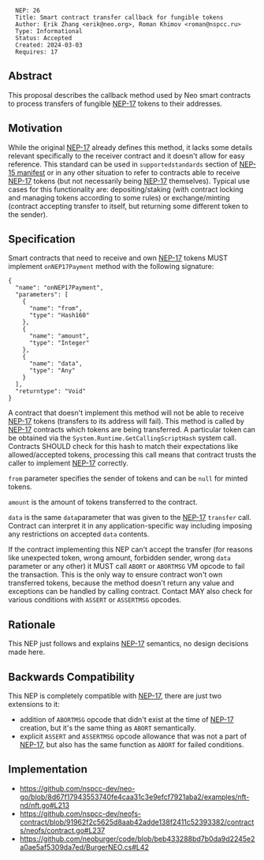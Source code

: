 <pre>
  NEP: 26
  Title: Smart contract transfer callback for fungible tokens
  Author: Erik Zhang <erik@neo.org>, Roman Khimov <roman@nspcc.ru>
  Type: Informational
  Status: Accepted
  Created: 2024-03-03
  Requires: 17
</pre>

==Abstract==

This proposal describes the callback method used by Neo smart contracts to
process transfers of fungible [[nep-17.mediawiki|NEP-17]] tokens to their addresses.

==Motivation==

While the original [[nep-17.mediawiki|NEP-17]] already defines this method, it
lacks some details relevant specifically to the receiver contract and it doesn't
allow for easy reference. This standard can be used in <code>supportedstandards</code>
section of [[nep-15.mediawiki|NEP-15 manifest]] or in any other situation to
refer to contracts able to receive [[nep-17.mediawiki|NEP-17]] tokens (but not
necessarily being [[nep-17.mediawiki|NEP-17]] themselves). Typical use cases
for this functionality are: depositing/staking (with contract locking and
managing tokens according to some rules) or exchange/minting (contract accepting
transfer to itself, but returning some different token to the sender).

==Specification==

Smart contracts that need to receive and own [[nep-17.mediawiki|NEP-17]] tokens
MUST implement <code>onNEP17Payment</code> method with the following signature:

<pre>
{
  "name": "onNEP17Payment",
  "parameters": [
    {
      "name": "from",
      "type": "Hash160"
    },
    {
      "name": "amount",
      "type": "Integer"
    },
    {
      "name": "data",
      "type": "Any"
    }
  ],
  "returntype": "Void"
}
</pre>

A contract that doesn't implement this method will not be able to receive
[[nep-17.mediawiki|NEP-17]] tokens (transfers to its address will fail). This
method is called by [[nep-17.mediawiki|NEP-17]] contracts which tokens are being
transferred. A particular token can be obtained via the <code>System.Runtime.GetCallingScriptHash</code>
system call. Contracts SHOULD check for this hash to match their expectations
like allowed/accepted tokens, processing this call means that contract trusts
the caller to implement [[nep-17.mediawiki|NEP-17]] correctly.

<code>from</code> parameter specifies the sender of tokens and can be <code>null</code>
for minted tokens.

<code>amount</code> is the amount of tokens transferred to the contract.

<code>data</code> is the same <code>data</code>parameter that was given to the
[[nep-17.mediawiki|NEP-17]] <code>transfer</code> call. Contract can interpret
it in any application-specific way including imposing any restrictions on
accepted <code>data</code> contents.

If the contract implementing this NEP can't accept the transfer (for reasons like
unexpected token, wrong amount, forbidden sender, wrong <code>data</code>
parameter or any other) it MUST call <code>ABORT</code> or <code>ABORTMSG</code>
VM opcode to fail the transaction. This is the only way to ensure contract
won't own transferred tokens, because the method doesn't return any value
and exceptions can be handled by calling contract. Contact MAY also check for
various conditions with <code>ASSERT</code> or <code>ASSERTMSG</code> opcodes.

==Rationale==

This NEP just follows and explains [[nep-17.mediawiki|NEP-17]] semantics, no
design decisions made here.

==Backwards Compatibility==

This NEP is completely compatible with [[nep-17.mediawiki|NEP-17]], there are
just two extensions to it:
* addition of <code>ABORTMSG</code> opcode that didn't exist at the time of [[nep-17.mediawiki|NEP-17]] creation, but it's the same thing as <code>ABORT</code> semantically.
* explicit <code>ASSERT</code> and <code>ASSERTMSG</code> opcode allowance that was not a part of [[nep-17.mediawiki|NEP-17]], but also has the same function as <code>ABORT</code> for failed conditions.

==Implementation==

* https://github.com/nspcc-dev/neo-go/blob/8d67f17943553740fe4caa31c3e9efcf7921aba2/examples/nft-nd/nft.go#L213
* https://github.com/nspcc-dev/neofs-contract/blob/91962f2c5625d8aab42adde138f2411c52393382/contracts/neofs/contract.go#L237
* https://github.com/neoburger/code/blob/beb433288bd7b0da9d2245e2a0ae5af5309da7ed/BurgerNEO.cs#L42
